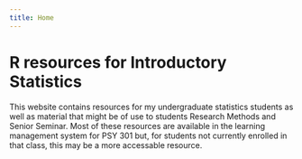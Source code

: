 ```yaml
---
title: Home
---
```



# R resources for Introductory Statistics

This website contains resources for my undergraduate statistics students as well as material that might be of use to students Research Methods and Senior Seminar.  Most of these resources are available in the learning management system for PSY 301 but, for students not currently enrolled in that class, this may be a more accessable resource.
